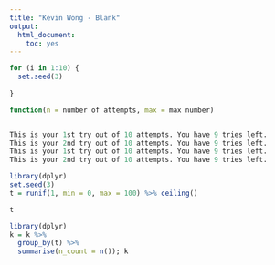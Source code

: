 ```yaml
---
title: "Kevin Wong - Blank"
output:
  html_document:
    toc: yes
---
```


```r
for (i in 1:10) {
  set.seed(3)
  
}

function(n = number of attempts, max = max number)


This is your 1st try out of 10 attempts. You have 9 tries left.
This is your 2nd try out of 10 attempts. You have 9 tries left.
This is your 1st try out of 10 attempts. You have 9 tries left.
This is your 2nd try out of 10 attempts. You have 9 tries left.
```


```r
library(dplyr)
set.seed(3)
t = runif(1, min = 0, max = 100) %>% ceiling()

t
```




```r
library(dplyr)
k = k %>%
  group_by(t) %>%
  summarise(n_count = n()); k
```


